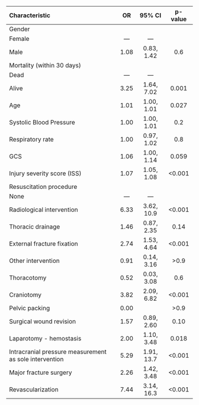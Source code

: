 <table>
 <thead>
  <tr>
   <th style="text-align:left;"> **Characteristic** </th>
   <th style="text-align:center;"> **OR** </th>
   <th style="text-align:center;"> **95% CI** </th>
   <th style="text-align:center;"> **p-value** </th>
  </tr>
 </thead>
<tbody>
  <tr>
   <td style="text-align:left;"> Gender </td>
   <td style="text-align:center;">  </td>
   <td style="text-align:center;">  </td>
   <td style="text-align:center;">  </td>
  </tr>
  <tr>
   <td style="text-align:left;"> Female </td>
   <td style="text-align:center;"> — </td>
   <td style="text-align:center;"> — </td>
   <td style="text-align:center;">  </td>
  </tr>
  <tr>
   <td style="text-align:left;"> Male </td>
   <td style="text-align:center;"> 1.08 </td>
   <td style="text-align:center;"> 0.83, 1.42 </td>
   <td style="text-align:center;"> 0.6 </td>
  </tr>
  <tr>
   <td style="text-align:left;"> Mortality (within 30 days) </td>
   <td style="text-align:center;">  </td>
   <td style="text-align:center;">  </td>
   <td style="text-align:center;">  </td>
  </tr>
  <tr>
   <td style="text-align:left;"> Dead </td>
   <td style="text-align:center;"> — </td>
   <td style="text-align:center;"> — </td>
   <td style="text-align:center;">  </td>
  </tr>
  <tr>
   <td style="text-align:left;"> Alive </td>
   <td style="text-align:center;"> 3.25 </td>
   <td style="text-align:center;"> 1.64, 7.02 </td>
   <td style="text-align:center;"> 0.001 </td>
  </tr>
  <tr>
   <td style="text-align:left;"> Age </td>
   <td style="text-align:center;"> 1.01 </td>
   <td style="text-align:center;"> 1.00, 1.01 </td>
   <td style="text-align:center;"> 0.027 </td>
  </tr>
  <tr>
   <td style="text-align:left;"> Systolic Blood Pressure </td>
   <td style="text-align:center;"> 1.00 </td>
   <td style="text-align:center;"> 1.00, 1.01 </td>
   <td style="text-align:center;"> 0.2 </td>
  </tr>
  <tr>
   <td style="text-align:left;"> Respiratory rate </td>
   <td style="text-align:center;"> 1.00 </td>
   <td style="text-align:center;"> 0.97, 1.02 </td>
   <td style="text-align:center;"> 0.8 </td>
  </tr>
  <tr>
   <td style="text-align:left;"> GCS </td>
   <td style="text-align:center;"> 1.06 </td>
   <td style="text-align:center;"> 1.00, 1.14 </td>
   <td style="text-align:center;"> 0.059 </td>
  </tr>
  <tr>
   <td style="text-align:left;"> Injury severity score (ISS) </td>
   <td style="text-align:center;"> 1.07 </td>
   <td style="text-align:center;"> 1.05, 1.08 </td>
   <td style="text-align:center;"> &lt;0.001 </td>
  </tr>
  <tr>
   <td style="text-align:left;"> Resuscitation procedure </td>
   <td style="text-align:center;">  </td>
   <td style="text-align:center;">  </td>
   <td style="text-align:center;">  </td>
  </tr>
  <tr>
   <td style="text-align:left;"> None </td>
   <td style="text-align:center;"> — </td>
   <td style="text-align:center;"> — </td>
   <td style="text-align:center;">  </td>
  </tr>
  <tr>
   <td style="text-align:left;"> Radiological intervention </td>
   <td style="text-align:center;"> 6.33 </td>
   <td style="text-align:center;"> 3.62, 10.9 </td>
   <td style="text-align:center;"> &lt;0.001 </td>
  </tr>
  <tr>
   <td style="text-align:left;"> Thoracic drainage </td>
   <td style="text-align:center;"> 1.46 </td>
   <td style="text-align:center;"> 0.87, 2.35 </td>
   <td style="text-align:center;"> 0.14 </td>
  </tr>
  <tr>
   <td style="text-align:left;"> External fracture fixation </td>
   <td style="text-align:center;"> 2.74 </td>
   <td style="text-align:center;"> 1.53, 4.64 </td>
   <td style="text-align:center;"> &lt;0.001 </td>
  </tr>
  <tr>
   <td style="text-align:left;"> Other intervention </td>
   <td style="text-align:center;"> 0.91 </td>
   <td style="text-align:center;"> 0.14, 3.16 </td>
   <td style="text-align:center;"> &gt;0.9 </td>
  </tr>
  <tr>
   <td style="text-align:left;"> Thoracotomy </td>
   <td style="text-align:center;"> 0.52 </td>
   <td style="text-align:center;"> 0.03, 3.08 </td>
   <td style="text-align:center;"> 0.6 </td>
  </tr>
  <tr>
   <td style="text-align:left;"> Craniotomy </td>
   <td style="text-align:center;"> 3.82 </td>
   <td style="text-align:center;"> 2.09, 6.82 </td>
   <td style="text-align:center;"> &lt;0.001 </td>
  </tr>
  <tr>
   <td style="text-align:left;"> Pelvic packing </td>
   <td style="text-align:center;"> 0.00 </td>
   <td style="text-align:center;">  </td>
   <td style="text-align:center;"> &gt;0.9 </td>
  </tr>
  <tr>
   <td style="text-align:left;"> Surgical wound revision </td>
   <td style="text-align:center;"> 1.57 </td>
   <td style="text-align:center;"> 0.89, 2.60 </td>
   <td style="text-align:center;"> 0.10 </td>
  </tr>
  <tr>
   <td style="text-align:left;"> Laparotomy - hemostasis </td>
   <td style="text-align:center;"> 2.00 </td>
   <td style="text-align:center;"> 1.10, 3.48 </td>
   <td style="text-align:center;"> 0.018 </td>
  </tr>
  <tr>
   <td style="text-align:left;"> Intracranial pressure measurement as sole intervention </td>
   <td style="text-align:center;"> 5.29 </td>
   <td style="text-align:center;"> 1.91, 13.7 </td>
   <td style="text-align:center;"> &lt;0.001 </td>
  </tr>
  <tr>
   <td style="text-align:left;"> Major fracture surgery </td>
   <td style="text-align:center;"> 2.26 </td>
   <td style="text-align:center;"> 1.42, 3.48 </td>
   <td style="text-align:center;"> &lt;0.001 </td>
  </tr>
  <tr>
   <td style="text-align:left;"> Revascularization </td>
   <td style="text-align:center;"> 7.44 </td>
   <td style="text-align:center;"> 3.14, 16.3 </td>
   <td style="text-align:center;"> &lt;0.001 </td>
  </tr>
</tbody>
</table>
